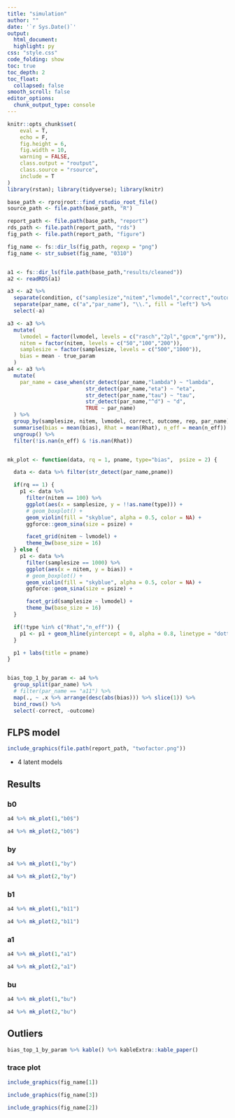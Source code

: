 ```yaml
---
title: "simulation"
author: ""
date: '`r Sys.Date()`'
output:
  html_document:
  highlight: py
css: "style.css"
code_folding: show
toc: true
toc_depth: 2
toc_float:
  collapsed: false
smooth_scroll: false
editor_options:
  chunk_output_type: console
---
```



```r
knitr::opts_chunk$set(
	eval = T,
	echo = F,
	fig.height = 6,
	fig.width = 10,
	warning = FALSE,
	class.output = "routput",
	class.source = "rsource",
	include = T
)
library(rstan); library(tidyverse); library(knitr)

base_path <- rprojroot::find_rstudio_root_file()
source_path <- file.path(base_path, "R")

report_path <- file.path(base_path, "report")
rds_path <- file.path(report_path, "rds")
fig_path <- file.path(report_path, "figure")

fig_name <- fs::dir_ls(fig_path, regexp = "png")
fig_name <- str_subset(fig_name, "0310")


a1 <- fs::dir_ls(file.path(base_path,"results/cleaned"))
a2 <- readRDS(a1)

a3 <- a2 %>%
  separate(condition, c("samplesize","nitem","lvmodel","correct","outcome","rep"), "_") %>%
  separate(par_name, c("a","par_name"), "\\.", fill = "left") %>%
  select(-a)

a3 <- a3 %>%
  mutate(
    lvmodel = factor(lvmodel, levels = c("rasch","2pl","gpcm","grm")),
    nitem = factor(nitem, levels = c("50","100","200")),
    samplesize = factor(samplesize, levels = c("500","1000")),
    bias = mean - true_param
  )
a4 <- a3 %>%
  mutate(
    par_name = case_when(str_detect(par_name,"lambda") ~ "lambda",
                         str_detect(par_name,"eta") ~ "eta",
                         str_detect(par_name,"tau") ~ "tau",
                         str_detect(par_name,"^d") ~ "d",
                         TRUE ~ par_name)
  ) %>%
  group_by(samplesize, nitem, lvmodel, correct, outcome, rep, par_name) %>%
  summarise(bias = mean(bias), Rhat = mean(Rhat), n_eff = mean(n_eff)) %>%
  ungroup() %>%
  filter(!is.nan(n_eff) & !is.nan(Rhat))


mk_plot <- function(data, rq = 1, pname, type="bias",  psize = 2) {

  data <- data %>% filter(str_detect(par_name,pname))

  if(rq == 1) {
    p1 <- data %>%
      filter(nitem == 100) %>%
      ggplot(aes(x = samplesize, y = !!as.name(type))) +
      # geom_boxplot() +
      geom_violin(fill = "skyblue", alpha = 0.5, color = NA) +
      ggforce::geom_sina(size = psize) +

      facet_grid(nitem ~ lvmodel) +
      theme_bw(base_size = 16)
  } else {
    p1 <- data %>%
      filter(samplesize == 1000) %>%
      ggplot(aes(x = nitem, y = bias)) +
      # geom_boxplot() +
      geom_violin(fill = "skyblue", alpha = 0.5, color = NA) +
      ggforce::geom_sina(size = psize) +

      facet_grid(samplesize ~ lvmodel) +
      theme_bw(base_size = 16)
  }

  if(!type %in% c("Rhat","n_eff")) {
    p1 <- p1 + geom_hline(yintercept = 0, alpha = 0.8, linetype = "dotted")
  }

  p1 + labs(title = pname)
}


bias_top_1_by_param <- a4 %>%
  group_split(par_name) %>%
  # filter(par_name == "a11") %>%
  map(., ~ .x %>% arrange(desc(abs(bias))) %>% slice(1)) %>%
  bind_rows() %>%
  select(-correct, -outcome)

```

## FLPS model

```r
include_graphics(file.path(report_path, "twofactor.png"))
```

- 4 latent models


## Results {.tabset}

### b0

```r
a4 %>% mk_plot(1,"b0$")

a4 %>% mk_plot(2,"b0$")
```

### by

```r
a4 %>% mk_plot(1,"by")

a4 %>% mk_plot(2,"by")
```

### b1

```r
a4 %>% mk_plot(1,"b11")

a4 %>% mk_plot(2,"b11")
```

### a1

```r
a4 %>% mk_plot(1,"a1")

a4 %>% mk_plot(2,"a1")
```

### bu

```r
a4 %>% mk_plot(1,"bu")

a4 %>% mk_plot(2,"bu")
```

<!-- ### factor loading -->

<!-- ```{r} -->
<!-- a4 %>% mk_plot(1,"lambda") -->

<!-- a4 %>% mk_plot(2,"lambda") -->
<!-- ``` -->


## Outliers

```r
bias_top_1_by_param %>% kable() %>% kableExtra::kable_paper()
```

### trace plot

```r
include_graphics(fig_name[1])
```

```r
include_graphics(fig_name[3])
```

```r
include_graphics(fig_name[2])
```



